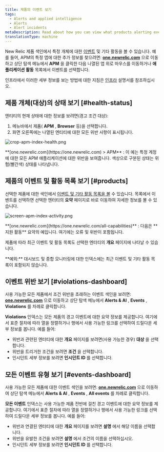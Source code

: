 ```yaml
---
title: 제품의 이벤트 보기
tags:
  - Alerts and applied intelligence
  - Alerts
  - Alert incidents
metaDescription: Read about how you can view what products alerting events originated from.
translationType: machine
---
```




New Relic 제품 색인에서 특정 개체에 대한 [이벤트](/docs/alerts/new-relic-alerts/getting-started/new-relic-alerts-concepts-workflow#terminology) 및 기타 활동을 볼 수 있습니다. 예를 들어, APM의 특정 앱에 대한 추가 정보를 찾으려면: **[one.newrelic.com](https://one.newrelic.com/all-capabilities)** 으로 이동하고 상단 탐색 메뉴에서 **APM** 을 클릭한 다음 나열된 앱 위로 마우스를 이동하거나 **애플리케이션 활동** 목록에서 이벤트를 선택합니다.

인프라에서 이러한 세부 정보를 보는 방법에 대한 지침은 [인프라](/docs/infrastructure/new-relic-infrastructure/infrastructure-alert-conditions/infrastructure-alerts-add-edit-or-view-host-alert-information#view-alerts) 설명서를 참조하십시오.

## 제품 개체(대상)의 상태 보기 [#health-status]

엔티티의 현재 상태에 대한 정보를 보려면(경고 조건 대상):

1. 메뉴바에서 제품( **APM** , **Browser** 등)을 선택합니다.
2. 화면 오른쪽에는 나열된 엔티티에 대한 모든 위반 사항이 표시됩니다.

<img
  title="crop-apm-index-health.png"
  alt="crop-apm-index-health.png"
  src={cropApmIndexHealth0}
/>

<figcaption>
  **[one.newrelic.com](https://one.newrelic.com) > APM** : 이 예는 특정 계정에 대한 모든 APM 애플리케이션에 대한 위반을 보여줍니다. 색상으로 구분된 상태는 위험(빨간색) 상태를 나타냅니다.
</figcaption>

## 제품의 이벤트 및 활동 목록 보기 [#products]

선택한 제품에 대한 색인에서 [이벤트 및 기타 활동 목록을 볼](/docs/apm/applications-menu/monitoring/viewing-your-applications-list) 수 있습니다. 목록에서 이벤트를 선택하면 선택한 엔터티의 **요약** 페이지로 바로 이동하여 자세한 정보를 볼 수 있습니다.

<img
  title="screen-apm-index-activity.png"
  alt="screen-apm-index-activity.png"
  src={screenApmIndexActivity0}
/>

<figcaption>
  **[one.newrelic.com](https://one.newrelic.com/all-capabilities)** : 다음은 **지원 활동** 요약의 예입니다. 여기에는 오류 및 위반이 포함됩니다.
</figcaption>

제품에 따라 최근 이벤트 및 활동 목록도 선택한 엔터티의 **개요** 페이지에 나타날 수 있습니다.

<Callout variant="tip">
  **예외:** 대시보드 및 종합 모니터링에 대한 인덱스에는 최근 이벤트 및 기타 활동 목록이 포함되지 않습니다.
</Callout>

## 이벤트 위반 보기 [#violations-dashboard]

사용 가능한 모든 제품에서 조건 위반을 초래하는 이벤트 색인을 보려면: **[one.newrelic.com](https://one.newrelic.com/all-capabilities)** 으로 이동하고 상단 탐색 메뉴에서 **Alerts & AI** , **Events** , **Violations** 를 차례로 클릭합니다.

**Violations** 인덱스는 모든 제품의 경고 이벤트에 대한 요약 정보를 제공합니다. 여기에서 표준 절차에 따라 열을 정렬하거나 행에서 사용 가능한 링크를 선택하여 드릴다운 세부 정보를 봅니다. 예를 들어:

* 위반과 관련된 엔터티에 대한 **개요** 페이지를 보려면(사용 가능한 경우) **대상** 을 선택합니다.
* 위반을 트리거한 조건을 보려면 **조건** 을 선택합니다.
* 인시던트 세부 정보를 보려면 **인시던트 ID** 를 선택합니다.

## 모든 이벤트 유형 보기 [#events-dashboard]

사용 가능한 모든 제품에 대한 이벤트 색인을 보려면: **[one.newrelic.com](https://one.newrelic.com/all-capabilities)** 으로 이동하여 상단 탐색 메뉴에서 **Alerts & AI** , **Events** , **All events** 를 차례로 클릭합니다.

**모든 이벤트** 인덱스는 사용 가능한 제품 전반에 걸친 경고 이벤트에 대한 요약 정보를 제공합니다. 여기에서 표준 절차에 따라 열을 정렬하거나 행에서 사용 가능한 링크를 선택하여 드릴다운 세부 정보를 봅니다. 예를 들어:

* 위반과 연결된 엔터티에 대한 **개요** 페이지를 보려면 **설명** 에서 해당 이름을 선택합니다.
* 위반을 유발한 조건을 보려면 **설명** 에서 조건의 이름을 선택하십시오.
* 인시던트 세부 정보를 보려면 **인시던트 ID** 를 선택합니다.